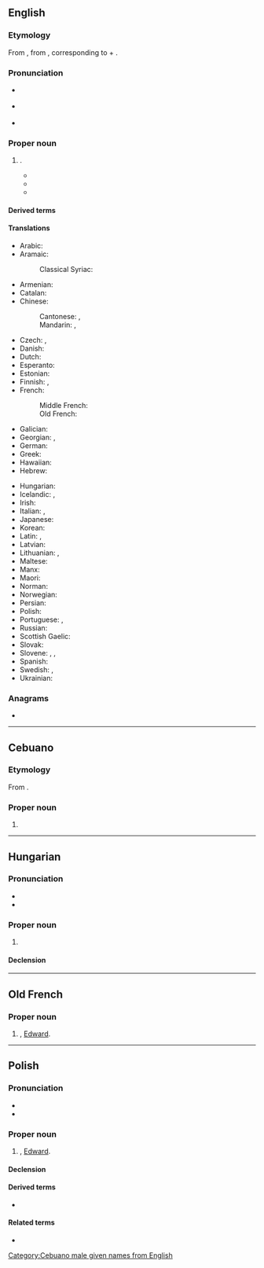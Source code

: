 ==English==
{{wikipedia}}

===Etymology===
From {{inh|en|ang|Ēadweard}}, from {{inh|ang|gem-pro|*Audawarduz}}, corresponding to {{m|en|ed||wealth, riches}} + {{m|en|ward||ward, guard}}.

===Pronunciation===
* {{a|RP}} {{IPA|/ˈɛdwəd/|lang=en}}
* {{a|US}} {{IPA|/ˈɛdwɚd/|lang=en}}
* {{hyphenation|Ed|ward|lang=en}}

===Proper noun===
{{en-proper noun}}

# {{given name|male|from=Old English}}.
#* {{quote-book|year=1605|author=William Camden|title=Remains Concerning Britain|publisher=John Russell Smith|year_published=1870|page=77|passage=The Christian humility of King '''Edward''' the Confessour brought such credit to this name, that since that time it hath been most usual in all estates.}}
#* {{quote-book|year=1765|author=Laurence Sterne|title=Tristram Shandy|volume_plain=Book IV|chapter=8|passage=Heaven is my witness! that in the warmest transport of my wishes for the prosperity of my child, I never once wished to crown his head with more glory and honour than what George or '''Edward''' would have spread around it.}}
#* {{quote-book|year=1994|author=[[w:Caroline Knapp|Caroline Knapp]]|title=The Merry Recluse: A Life in Essays|publisher=Counterpoint Press|year_published=2004|isbn=1582433135|page=169|passage=There's a world of difference between the name '''Edward''', which sounds rather regal and stuffy (Edwardian) and the name Eddie, which sounds like a guy on the bus.}}

====Derived terms====
{{der3|lang=en|[[Ed]]
|[[Eddie]]
|[[Eddy]]
|[[Ned]]
|[[Prince Edward County]]
|[[Ted]]
|[[Teddie]]
|[[Teddy]]}}

====Translations====
{{trans-top|male given name}}
* Arabic: {{t|ar|إِدْوَارْد|m}}
* Aramaic:
*: Classical Syriac: {{t|syc|ܐܕܘܪܕ|m|tr=ʔedwa:rd|sc=Syrc}}
* Armenian: {{t|hy|Էդվարդ}}
* Catalan: {{t|ca|Eduard}}
* Chinese:
*: Cantonese: {{t|yue|愛德華}}, {{t|yue|爱德华|tr=oi3 dak1 waa4}}
*: Mandarin: {{t+|cmn|愛德華}}, {{t+|cmn|爱德华|tr=Àidéhuá}}
* Czech: {{t|cs|Edvard|m}}, {{t+|cs|Eduard|m}}
* Danish: {{t|da|Edvard}}
* Dutch: {{t+|nl|Edward}}
* Esperanto: {{t|eo|Eduardo}}
* Estonian: {{t|et|Eduard}}
* Finnish: {{t+|fi|Edvard}}, {{t+|fi|Eetu}}
* French: {{t+|fr|Édouard}}
*: Middle French: {{t|frm|Edouard}}
*: Old French: {{t|fro|Edward}}
* Galician: {{t|gl|Eduardo}}
* Georgian: {{t|ka|ედუარდი}}, {{t|ka|ედვარდი}}
* German: {{t+|de|Eduard}}
* Greek: {{t+|el|Εδουάρδος|m}}
* Hawaiian: {{t|haw|Ekewaka}}
* Hebrew: {{t|he|אדוארד|m|tr=edvard|sc=Hebr}}
{{trans-mid}}
* Hungarian: {{t+|hu|Edvárd}}
* Icelandic: {{t+|is|Eðvarð}}, {{t+|is|Játvarður|m}}
* Irish: {{t|ga|Éadbhard}}
* Italian: {{t+|it|Edoardo}}, {{t+|it|Eduardo}}
* Japanese: {{t|ja|エドワード|tr=Edowādo}}
* Korean: {{t-needed|ko}}
* Latin: {{t|la|Eduardus}}, {{t|la|Edwardus|m}}
* Latvian: {{t|lv|Eduards}}
* Lithuanian: {{t+|lt|Eduardas}}, {{t+|lt|Edvardas}}
* Maltese: {{t|mt|Dwardu}}
* Manx: {{t|gv|Edard}}
* Maori: {{t|mi|Eruera}}
* Norman: {{t|nrf|Êdouard|m}}
* Norwegian: {{t+|no|Edvard}}
* Persian: {{t|fa|ادوارد|tr=Edvârd|sc=fa-Arab}}
* Polish: {{t+|pl|Edward|m-pr}}
* Portuguese: {{t+|pt|Eduardo}}, {{t+|pt|Duarte}}
* Russian: {{t+|ru|Э́дуард}}
* Scottish Gaelic: {{t|gd|Eideard}}
* Slovak: {{t|sk|Eduard}}
* Slovene: {{t+|sl|Édvard|m}}, {{t|sl|Édi|m}}, {{t|sl|Édo|m}}
* Spanish: {{t+|es|Eduardo}}
* Swedish: {{t+|sv|Edvard}}, {{t+|sv|Edward}}
* Ukrainian: {{t|uk|Едуард|tr=Edouard|sc=Cyrl}}
{{trans-bottom}}

===Anagrams===
* {{anagrams|en|drawed|wadder|warded}}

----

==Cebuano==

===Etymology===
From {{der|ceb|en|Edward}}.

===Proper noun===
{{head|ceb|noun}}

# {{given name|male|from=Old English|lang=ceb|dot=|A=a}}

[[Category:Cebuano male given names from English]]

----

==Hungarian==

===Pronunciation===
* {{hu-IPA|edvárd}}
* {{hyphenation|Ed|ward|lang=hu}}

===Proper noun===
{{head|hu|proper noun}}

# {{l|en|Edward}}

====Declension====
{{hu-infl-nom|Edwardo|o}}{{hu-pos-otok|Edward|j|jai}}

----

==Old French==

===Proper noun===
{{fro-proper noun|m}}

# {{given name|male|lang=fro}}, [[#English|Edward]].

----

==Polish==

===Pronunciation===
* {{pl-IPA}}
* {{audio|Pl-Edward.ogg|Audio|lang=pl}}

===Proper noun===
{{head|pl|proper noun|g=m}}

# {{given name|male|lang=pl}}, [[#English|Edward]].

====Declension====
{{pl-decl-noun
|Edward|Edwardowie
|Edwarda|Edwardów
|Edwardowi|Edwardom
|Edwarda|Edwardów
|Edwardem|Edwardami
|Edwardzie|Edwardach
|Edwardzie|Edwardowie
}}

====Derived terms====
* {{l|pl|Edek}}

====Related terms====
* {{l|pl|Edwarda|g=f}}